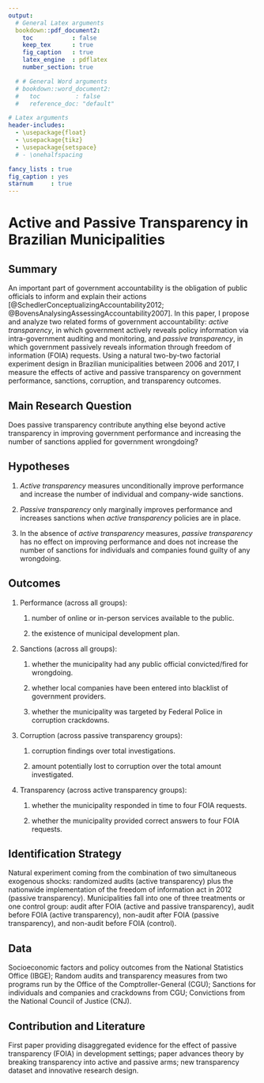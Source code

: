 ```yaml
---
output:
  # General Latex arguments
  bookdown::pdf_document2:
    toc           : false
    keep_tex      : true
    fig_caption   : true
    latex_engine  : pdflatex
    number_section: true

  # # General Word arguments
  # bookdown::word_document2:
  #   toc          : false
  #   reference_doc: "default"

# Latex arguments
header-includes:
  - \usepackage{float}
  - \usepackage{tikz}
  - \usepackage{setspace}
  # - \onehalfspacing

fancy_lists : true
fig_caption : yes
starnum     : true
---
```


# Active and Passive Transparency in Brazilian Municipalities {#title3}

## Summary

An important part of government accountability is the obligation of public officials to inform and explain their actions [@SchedlerConceptualizingAccountability2012; @BovensAnalysingAssessingAccountability2007]. In this paper, I propose and analyze two related forms of government accountability: *active transparency*, in which government actively reveals policy information via intra-government auditing and monitoring, and *passive transparency*, in which government passively reveals information through freedom of information (FOIA) requests. Using a natural two-by-two factorial experiment design in Brazilian municipalities between 2006 and 2017, I measure the effects of active and passive transparency on government performance, sanctions, corruption, and transparency outcomes.

## Main Research Question

Does passive transparency contribute anything else beyond active transparency in improving government performance and increasing the number of sanctions applied for government wrongdoing?

## Hypotheses

#. *Active transparency* measures unconditionally improve performance and increase the number of individual and company-wide sanctions.

#. *Passive transparency* only marginally improves performance and increases sanctions when *active transparency* policies are in place.

#. In the absence of *active transparency* measures, *passive transparency* has no effect on improving performance and does not increase the number of sanctions for individuals and companies found guilty of any wrongdoing.

## Outcomes

#. Performance (across all groups):

    #. number of online or in-person services available to the public.
    
    #. the existence of municipal development plan.

#. Sanctions (across all groups):
    
    #. whether the municipality had any public official convicted/fired for wrongdoing.
    
    #. whether local companies have been entered into blacklist of government providers.
    
    #. whether the municipality was targeted by Federal Police in corruption crackdowns.

#. Corruption (across passive transparency groups):
  
    #. corruption findings over total investigations. 
  
    #. amount potentially lost to corruption over the total amount investigated.

#. Transparency (across active transparency groups):

    #. whether the municipality responded in time to four FOIA requests.
    
    #. whether the municipality provided correct answers to four FOIA requests.

## Identification Strategy

Natural experiment coming from the combination of two simultaneous exogenous shocks: randomized audits (active transparency) plus the nationwide implementation of the freedom of information act in 2012 (passive transparency). Municipalities fall into one of three treatments or one control group: audit after FOIA (active and passive transparency), audit before FOIA (active transparency), non-audit after FOIA (passive transparency), and non-audit before FOIA (control).

## Data

Socioeconomic factors and policy outcomes from the National Statistics Office (IBGE); Random audits and transparency measures from two programs run by the Office of the Comptroller-General (CGU); Sanctions for individuals and companies and crackdowns from CGU; Convictions from the National Council of Justice (CNJ).

## Contribution and Literature

First paper providing disaggregated evidence for the effect of passive transparency (FOIA) in development settings; paper advances theory by breaking transparency into active and passive arms; new transparency dataset and innovative research design.